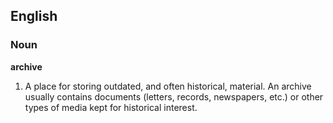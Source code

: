 ==English==
===Noun===
'''archive'''

#A place for storing outdated, and often historical, material.  An archive usually contains documents (letters, records, newspapers, etc.) or other types of media kept for historical interest.